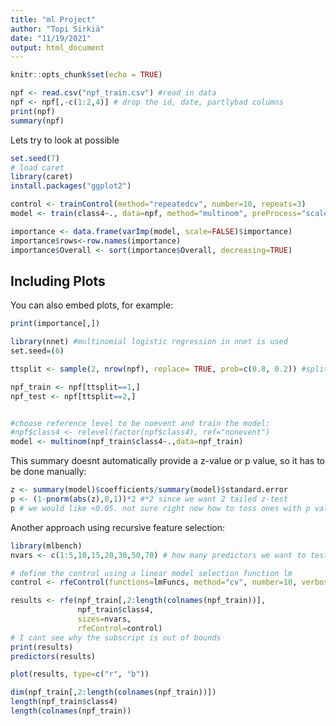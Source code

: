 ```yaml
---
title: "ml Project"
author: "Topi Sirkiä"
date: "11/19/2021"
output: html_document
---
```


```r
knitr::opts_chunk$set(echo = TRUE)
```


```r
npf <- read.csv("npf_train.csv") #read in data
npf <- npf[,-c(1:2,4)] # drop the id, date, partlybad columns
print(npf)
summary(npf)
```


Lets try to look at possible

```r
set.seed(7) 
# load caret
library(caret)
install.packages("ggplot2")

control <- trainControl(method="repeatedcv", number=10, repeats=3)
model <- train(class4~., data=npf, method="multinom", preProcess="scale", trControl=control)

importance <- data.frame(varImp(model, scale=FALSE)$importance)
importance$rows<-row.names(importance)
importance$Overall <- sort(importance$Overall, decreasing=TRUE)

```

## Including Plots

You can also embed plots, for example:

```r
print(importance[,])
```

```r
library(nnet) #multinomial logistic regression in nnet is used
set.seed=(6)

ttsplit <- sample(2, nrow(npf), replace= TRUE, prob=c(0.8, 0.2)) #split into test,trait data

npf_train <- npf[ttsplit==1,]
npf_test <- npf[ttsplit==2,]


#choose reference level to be noevent and train the model:
#npf$class4 <- relevel(factor(npf$class4), ref="nonevent")
model <- multinom(npf_train$class4~.,data=npf_train)

```
This summary doesnt automatically provide a z-value or p value, so it has to be done manually:
```r
z <- summary(model)$coefficients/summary(model)$standard.error
p <- (1-pnorm(abs(z),0,1))*2 #*2 since we want 2 tailed z-test
p # we would like <0.05. not sure right now how to toss ones with p value too high
```
Another approach using recursive feature selection:
```r

library(mlbench)
nvars <- c(1:5,10,15,20,30,50,70) # how many predictors we want to test with

# define the control using a linear model selection function lm
control <- rfeControl(functions=lmFuncs, method="cv", number=10, verbose=FALSE)

results <- rfe(npf_train[,2:length(colnames(npf_train))],
               npf_train$class4,
               sizes=nvars,
               rfeControl=control)
# I cant see why the subscript is out of bounds
print(results)
predictors(results)

plot(results, type=c("r", "b"))
```
```r
dim(npf_train[,2:length(colnames(npf_train))])
length(npf_train$class4)
length(colnames(npf_train))
```


